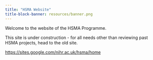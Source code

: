 ```yaml
---
title: "HSMA Website"
title-block-banner: resources/banner.png
---
```


Welcome to the website of the HSMA Programme.

This site is under construction - for all needs other than reviewing past HSMA projects, head to the old site.

<https://sites.google.com/nihr.ac.uk/hsma/home>
